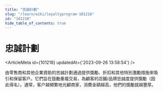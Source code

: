 ```yaml
---
title: "忠誠計劃"
slug: "/learn/wiki/loyaltyprogram-101218"
id: "101218"
hide_table_of_contents: true
---
```



# 忠誠計劃

<ArticleMeta id={101218} updatedAt={'2023-09-26 13:58:54'} />
<div className='border-solid border-b border-t-0 my-4 border-[var(--ifm-color-gray-300)]' />

由零售商和其他企業資助的忠誠計劃通過提供獎勵、折扣和其他特別激勵措施來吸引和保留客户。它們旨在鼓勵重複交易，為顧客的店鋪/品牌忠誠度提供獎勵（因此得名）。通常，客户越頻繁地光顧商家，消費金額越高，他們的獎勵就越豐厚。
